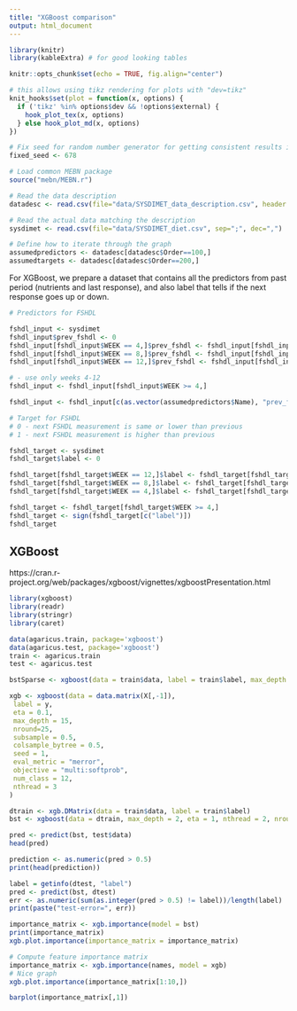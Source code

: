 ```yaml
---
title: "XGBoost comparison"
output: html_document
---
```


```r
library(knitr)
library(kableExtra) # for good looking tables

knitr::opts_chunk$set(echo = TRUE, fig.align="center")

# this allows using tikz rendering for plots with "dev=tikz"
knit_hooks$set(plot = function(x, options) {
  if ('tikz' %in% options$dev && !options$external) {
    hook_plot_tex(x, options)
  } else hook_plot_md(x, options)
})

# Fix seed for random number generator for getting consistent results in kmeans etc.
fixed_seed <- 678

# Load common MEBN package
source("mebn/MEBN.r")
```


```r

# Read the data description
datadesc <- read.csv(file="data/SYSDIMET_data_description.csv", header = TRUE, sep = ";")

# Read the actual data matching the description
sysdimet <- read.csv(file="data/SYSDIMET_diet.csv", sep=";", dec=",")

# Define how to iterate through the graph
assumedpredictors <- datadesc[datadesc$Order==100,]    
assumedtargets <- datadesc[datadesc$Order==200,] 
```

For XGBoost, we prepare a dataset that contains all the predictors from past period (nutrients and last response), and also label that tells if the next response goes up or down.

```r

# Predictors for FSHDL

fshdl_input <- sysdimet
fshdl_input$prev_fshdl <- 0
fshdl_input[fshdl_input$WEEK == 4,]$prev_fshdl <- fshdl_input[fshdl_input$WEEK == 0,]$fshdl
fshdl_input[fshdl_input$WEEK == 8,]$prev_fshdl <- fshdl_input[fshdl_input$WEEK == 4,]$fshdl
fshdl_input[fshdl_input$WEEK == 12,]$prev_fshdl <- fshdl_input[fshdl_input$WEEK == 8,]$fshdl

# - use only weeks 4-12
fshdl_input <- fshdl_input[fshdl_input$WEEK >= 4,]

fshdl_input <- fshdl_input[c(as.vector(assumedpredictors$Name), "prev_fshdl")]

# Target for FSHDL 
# 0 - next FSHDL measurement is same or lower than previous
# 1 - next FSHDL measurement is higher than previous

fshdl_target <- sysdimet
fshdl_target$label <- 0

fshdl_target[fshdl_target$WEEK == 12,]$label <- fshdl_target[fshdl_target$WEEK == 12,]$fshdl - fshdl_target[fshdl_target$WEEK == 8,]$fshdl
fshdl_target[fshdl_target$WEEK == 8,]$label <- fshdl_target[fshdl_target$WEEK == 8,]$fshdl - fshdl_target[fshdl_target$WEEK == 4,]$fshdl
fshdl_target[fshdl_target$WEEK == 4,]$label <- fshdl_target[fshdl_target$WEEK == 4,]$fshdl - fshdl_target[fshdl_target$WEEK == 0,]$fshdl

fshdl_target <- fshdl_target[fshdl_target$WEEK >= 4,]
fshdl_target <- sign(fshdl_target[c("label")])
fshdl_target

```




## XGBoost

https://cran.r-project.org/web/packages/xgboost/vignettes/xgboostPresentation.html


```r
library(xgboost)
library(readr)
library(stringr)
library(caret)
```


```r
data(agaricus.train, package='xgboost')
data(agaricus.test, package='xgboost')
train <- agaricus.train
test <- agaricus.test
```

```r
bstSparse <- xgboost(data = train$data, label = train$label, max_depth = 2, eta = 1, nthread = 2, nrounds = 2, objective = "binary:logistic")
```


```r
xgb <- xgboost(data = data.matrix(X[,-1]), 
 label = y, 
 eta = 0.1,
 max_depth = 15, 
 nround=25, 
 subsample = 0.5,
 colsample_bytree = 0.5,
 seed = 1,
 eval_metric = "merror",
 objective = "multi:softprob",
 num_class = 12,
 nthread = 3
)
```

```r
dtrain <- xgb.DMatrix(data = train$data, label = train$label)
bst <- xgboost(data = dtrain, max_depth = 2, eta = 1, nthread = 2, nrounds = 25, objective = "binary:logistic", verbose = 2)
```


```r
pred <- predict(bst, test$data)
head(pred)
```
```r
prediction <- as.numeric(pred > 0.5)
print(head(prediction))
```

```r
label = getinfo(dtest, "label")
pred <- predict(bst, dtest)
err <- as.numeric(sum(as.integer(pred > 0.5) != label))/length(label)
print(paste("test-error=", err))
```

```r
importance_matrix <- xgb.importance(model = bst)
print(importance_matrix)
xgb.plot.importance(importance_matrix = importance_matrix)

```

```r
# Compute feature importance matrix
importance_matrix <- xgb.importance(names, model = xgb)
# Nice graph
xgb.plot.importance(importance_matrix[1:10,])
```

```r
barplot(importance_matrix[,1])
```

